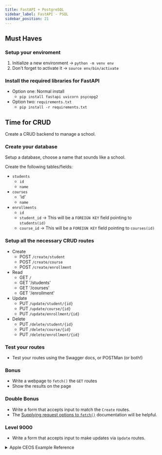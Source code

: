 ```yaml
---
title: FastAPI + PostgreSQL
sidebar_label: FastAPI - PSQL
sidebar_position: 21
---
```


## Must Haves

### Setup your enviroment

1. Initialize a new environment -> `python -m venv env`
2. Don't forget to activate it  -> `source env/bin/activate`

### Install the required libraries for FastAPI

- Option one: Normal install
  - `pip install fastapi uvicorn psycopg2`
- Option two: `requirements.txt`
  - `pip install -r requirements.txt`

## Time for CRUD

Create a CRUD backend to manage a school.

### Create your database

Setup a database, choose a name that sounds like a school.

Create the following tables/fields:

- `students`
  - `id`
  - `name`
- `courses`
  - 'id'
  - `name`
- `enrollments`
  - `id`
  - `student_id` -> This will be a `FOREIGN KEY` field pointing to `students(id)`
  - `course_id`  -> This will be a `FOREIGN KEY` field pointing to `courses(id)`

### Setup all the necessary CRUD routes

- Create
  - POST `/create/student`
  - POST `/create/course`
  - POST `/create/enrollment`
- Read
  - GET `/`
  - GET '/students'
  - GET '/courses'
  - GET '/enrollment'
- Update
  - PUT `/update/student/{id}`
  - PUT `/update/course/{id}`
  - PUT `/update/enrollment/{id}`
- Delete
  - PUT `/delete/student/{id}`
  - PUT `/delete/course/{id}`
  - PUT `/delete/enrollment/{id}`

### Test your routes

- Test your routes using the Swagger docs, or POSTMan (or both!)

### Bonus

- Write a webpage to `fetch()` the `GET` routes
- Show the results on the page

### Double Bonus

- Write a form that accepts input to match the `Create` routes.
- The [Supplying request options to `fetch()`](https://developer.mozilla.org/en-US/docs/Web/API/Fetch_API/Using_Fetch#supplying_request_options) documentation will be helpful.

### Level 9000

- Write a form that accepts input to make updates via `Update` routes.

<details>
<summary>Apple CEOS Example Reference</summary>

```python
# db_connect.py
from sqlalchemy import create_engine
from sqlalchemy.engine import URL
from sqlalchemy.orm import sessionmaker


url = URL.create(
    drivername="postgresql",
    username=[your username],
    password=[your password, or empty string],
    host="localhost",
    database=[your database name],
    port=5432
)

engine = create_engine(url)
Session = sessionmaker(bind=engine)
session = Session()

# models.py
from sqlalchemy import Column, Integer, String, Boolean
from sqlalchemy.orm import declarative_base
from db_connect import engine

Base = declarative_base()

class CEOS(Base):
    __tablename__ = "apple_ceos"

    id = Column(Integer, primary_key=True)
    name = Column(String)
    slug = Column(String)
    year = Column(Integer)


Base.metadata.create_all(engine)

# main
from fastapi import FastAPI
from fastapi.middleware.cors import CORSMiddleware

# Import our tools
# This is the database connection file
from db_connect import session

# These are our models
from models import CEO

app = FastAPI()

# Setup our origins...
# ...for now it's just our local environments
origins = [
    "http://localhost",
    "http://localhost:3000",
]

# Add the CORS middleware...
# ...this will pass the proper CORS headers
# https://fastapi.tiangolo.com/tutorial/middleware/
# https://fastapi.tiangolo.com/tutorial/cors/
app.add_middleware(
    CORSMiddleware,
    allow_origins=origins,
    allow_credentials=True,
    allow_methods=["*"],
    allow_headers=["*"],
)

@app.get("/")
def home():
    return {"message": "Root Route"}

# C
@app.post("/create")
async def create_ceo(name: str, slug: str, year: int):
    ceo = CEO(name=name, slug=slug, year=year)
    session.add(ceo)
    session.commit()
    return {"CEO added": ceo.name}

# R
@app.get('/ceos')
def get_ceos():
    ceos = session.query(CEO)
    return ceos.all()


@app.get('/ceos/{slug}')
def get_ceos(slug: str):
    # This will return any value that matches the slug
    ceo = session.query(CEO).filter(CEO.slug == slug)
    # This will return a single record
    return ceo.one()

# U
@app.put('/ceos/{id}/update')
async def update_ceo(id: int, name: str = None, slug: str = None, year: int = None):
    ceo = session.query(CEO).filter(CEO.id == id).first()
    if ceo is not None:
        if name:
            ceo.name = name
        if slug:
            ceo.slug = slug
        if year:
            ceo.year = year
        session.add(ceo)
        session.commit()
        return {"Updated CEO": ceo.name}
    else:
        return {"message": "User ID not found"}

# D
@app.delete('/ceos/{id}/delete')
async def remove_ceo(id: int):
    ceo = session.query(CEO).filter(CEO.id == id).first()
    if ceo is not None:
        session.delete(ceo)
        session.commit()
        return {"Deleted CEO": ceo.name}
    else:
        return {"message": "User ID not found"}

# Use this command to run the api locally
# uvicorn main:app --reload
```
</details>